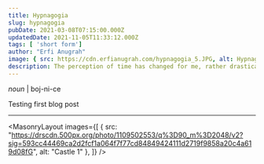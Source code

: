 ```yaml
---
title: Hypnagogia
slug: hypnagogia
pubDate: 2021-03-08T07:15:00.000Z
updatedDate: 2021-11-05T11:33:12.000Z
tags: [ 'short form']
author: "Erfi Anugrah"
image: { src: https://cdn.erfianugrah.com/hypnagogia_5.JPG, alt: Hypnagogia 5, positionx: 75%, positiony: 0% }
description: The perception of time has changed for me, rather drastically in fact. I started seeing things a little bit differently, moments of wonder and awe was had even for the smallest of occurences, which normally would have been something I just ignore.
---
```


*noun* | boj-ni-ce

Testing first blog post

---

<MasonryLayout images={[
    { src: "https://drscdn.500px.org/photo/1109502553/q%3D90_m%3D2048/v2?sig=593cc44469ca2d2fcf1a064f7f77cd84849424111d2719f9858a20c4a619d08fG", alt: "Castle 1" },
]} />

